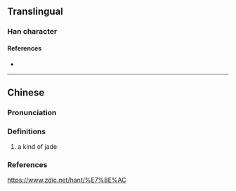 {{character info}}
==Translingual==

===Han character===
{{Han char|rn=96|rad=玉|as=04|sn=8|four=17140|canj=MGBY|ids=⿰𤣩丹}}

====References====
* {{Han ref|kx=0728.180|dkj=20876|hdz=21104.170|uh=73AC|ud=29612|bh=CD6C|bd=52588}}

----

==Chinese==
{{zh-forms}}

===Pronunciation===
{{zh-pron
|m=dǎn
|c=
|cat=
}}

===Definitions===
{{zh-hanzi}}

# a kind of jade
===References===
https://www.zdic.net/hant/%E7%8E%AC